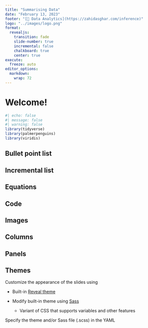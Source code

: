 ---
title: "Summarising Data"
date: "February 13, 2023"
footer: "[🔗 Data Analytics](https://zahidasghar.com/inference)"
logo: "../images/logo.png"
format: 
  revealjs:
    transition: fade
    slide-number: true
    incremental: false 
    chalkboard: true
    center: true
execute:
  freeze: auto
editor_options: 
  markdown: 
    wrap: 72
---

# Welcome!

```{r}
#| echo: false
#| message: false
#| warning: false
library(tidyverse)
library(palmerpenguins)
library(viridis)
```

## Bullet point list

## Incremental list

## Equations

## Code

## Images

## Columns

## Panels

## Themes

Customize the appearance of the slides using

-   Built-in [Reveal
    theme](https://quarto.org/docs/presentations/revealjs/themes.html#using-themes)

-   Modify built-in theme using
    [Sass](https://quarto.org/docs/presentations/revealjs/themes.html#creating-themes)

    -   Variant of CSS that supports variables and other features

Specify the theme and/or Sass file (.scss) in the YAML
